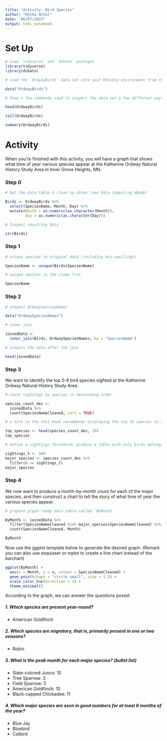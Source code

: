 ```yaml
---
title: "Activity: Bird Species"
author: "Mysha Nihal"
date: "06/07/2023"
output: html_notebook
---
```


# Set Up

```r
# Load `tidyverse` and `dcData` packages
library(tidyverse)
library(dcData)

# Load the `OrdwayBirds` data set into your RStudio environment from the `dcData` package

data("OrdwayBirds")

# Show a few commands used to inspect the data set a few different ways

head(OrdwayBirds)

tail(OrdwayBirds)

summary(OrdwayBirds)

```

# Activity

When you're finished with this activity, you will have a graph that shows what time of year various species appear at the Katherine Ordway Natural History Study Area in Inver Grove Heights, MN.

### Step 0

```r

# Get the data table & clean up dates (see Data Computing eBook)

Birds <- OrdwayBirds %>%
  select(SpeciesName, Month, Day) %>%
  mutate(Month = as.numeric(as.character(Month)),
         Day = as.numeric(as.character(Day)))

# Inspect resulting data

str(Birds)

```

### Step 1

```r
# unique species in original data (including mis-spellings)

SpeciesName <- unique(Birds$SpeciesName)

# unique species in the clean list

SpeciesName

```

### Step 2

```r

# inspect OrdwaySpeciesNames

data("OrdwaySpeciesNames")

# inner join

joinedData <- 
  inner_join(Birds, OrdwaySpeciesNames, by = "SpeciesName")

# inspect the data after the join

head(joinedData)
```

### Step 3

We want to identify the top 5-6 bird species sighted at the Katherine Ordway Natural History Study Area.

```r
# count sightings by species in descending order

species_count_des <- 
  joinedData %>% 
  count(SpeciesNameCleaned, sort = TRUE)

# a hint in the text book recommends displaying the top 10 species to choose our threshold

top_species <- head(species_count_des, 10)
top_species

# define a sightings threshold; produce a table with only birds belonging to major species

sightings_t <- 500
major_species <- species_count_des %>%
  filter(n >= sightings_t)
major_species

```

### Step 4

We now want to produce a month-by-month count for each of the major species, and then construct a chart to tell the story of what time of year the various species appear.

```r
# prepare glyph-ready data table called `ByMonth`

ByMonth <- joinedData %>%
  filter(SpeciesNameCleaned %in% major_species$SpeciesNameCleaned) %>%
  count(SpeciesNameCleaned, Month)

ByMonth

```

Now use the ggplot template below to generate the desired graph. (Remark you can also use esquisser or mplot to create a line chart instead of the barchart)

```r

ggplot(ByMonth) +
  aes(x = Month, y = n, colour = SpeciesNameCleaned) +
  geom_point(shape = "circle small", size = 1.5) +
  scale_color_hue(direction = 1) +
  theme_minimal()

```

According to the graph, we can answer the questions posed:

##### 1. Which species are present year-round?

- American Goldfinch

##### 2. Which species are migratory, that is, primarily present in one or two seasons?

- Robin

##### 3. What is the peak month for each major species? (bullet list)

-   Slate-colored Junco: 10
-   Tree Sparrow: 3 
-   Field Sparrow: 5 
-   American Goldfinch: 10 
-   Black-capped Chickadee: 11

##### 4. Which major species are seen in good numbers for at least 6 months of the year?

-   Blue Jay
-   Bluebird
-   Catbird
